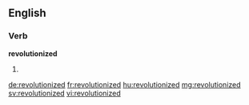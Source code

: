==English==

===Verb===
'''revolutionized'''

# {{past of|revolutionize}}

[[de:revolutionized]]
[[fr:revolutionized]]
[[hu:revolutionized]]
[[mg:revolutionized]]
[[sv:revolutionized]]
[[vi:revolutionized]]